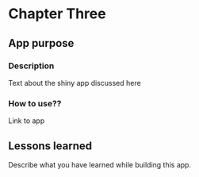 # Chapter Three

## App purpose 

### Description
Text about the shiny app discussed here 

### How to use??
Link to app 

## Lessons learned

Describe what you have learned while building this app. 
